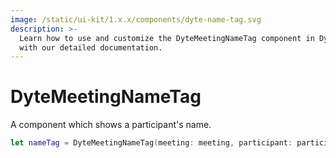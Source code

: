 ```yaml
---
image: /static/ui-kit/1.x.x/components/dyte-name-tag.svg
description: >-
  Learn how to use and customize the DyteMeetingNameTag component in Dyte's iOS UiKit
  with our detailed documentation.
---
```


# DyteMeetingNameTag

A component which shows a participant's name.

```swift
let nameTag = DyteMeetingNameTag(meeting: meeting, participant: participant)
```

<head>
  <title>iOS DyteMeetingNameTag</title>
</head>
